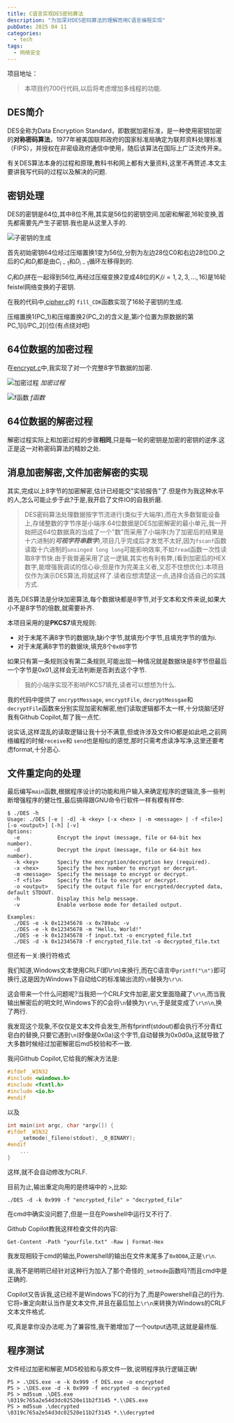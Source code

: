 ```yaml
---
title: C语言实现DES密码算法
description: "为加深对DES密码算法的理解而用C语言编程实现"
pubDate: 2025 04 11 
categories: 
  - tech
tags:
  - 网络安全
---
```



项目地址：
<ProjectCard 
  title="DES密码算法" 
  desc="DES密码算法的C语言实现"
  url="https://github.com/PrekrasnoyeDalekov/DES" 
  badge="C"
  />

> 本项目约700行代码,以后将考虑增加多线程的功能.

## DES简介

DES全称为Data Encryption  Standard，即数据加密标准，是一种使用密钥加密的**对称密码算法**，1977年被美国联邦政府的国家标准局确定为联邦资料处理标准（FIPS），并授权在非密级政府通信中使用，随后该算法在国际上广泛流传开来。

有关DES算法本身的过程和原理,教科书和网上都有大量资料,这里不再赘述.本文主要讲我写代码的过程以及解决的问题.

## 密钥处理

DES的密钥是64位,其中8位不用,其实是56位的密钥空间.加密和解密,16轮变换,首先都需要先产生子密钥.我也是从这里入手的.

![子密钥的生成](attachments/C语言实现DES密码算法-子密钥的生成.png)

首先初始密钥64位经过压缩置换1变为56位,分割为左边28位C0和右边28位D0.之后的$C_{i}$和$D_{i}$都是由$C_{i-1}$和$D_{i-1}$循环左移得到的.

$C_{i}$和$D_{i}$拼在一起得到56位,再经过压缩变换2变成48位的$K_{i}(i=1,2,3,\dots,16)$是16轮feistel网络变换的子密钥.

在我的代码中,[cipher.c](https://github.com/PrekrasnoyeDalekov/DES/blob/main/cipherkey.c)的 `fill_CDK`函数实现了16轮子密钥的生成.

压缩置换1(PC_1)和压缩置换2(PC_2)的含义是,第i个位置为原数据的第PC_1[i]/PC_2[i]位(有点绕对吧)

## 64位数据的加密过程

在[encrypt.c](https://github.com/PrekrasnoyeDalekov/DES/blob/main/encrypt.c)中,我实现了对一个完整8字节数据的加密.

![加密过程](attachments/C语言实现DES密码算法-加密过程.png)
*加密过程*

![f函数](attachments/C语言实现DES密码算法-f函数.png)
*f函数*




## 64位数据的解密过程

解密过程实际上和加密过程的步骤**相同**,只是每一轮的密钥是加密的密钥的逆序.这正是这一对称密码算法的精妙之处.

## 消息加密解密,文件加密解密的实现

其实,完成以上8字节的加密解密,估计已经能交"实验报告"了.但是作为我这种水平的人,怎么可能止步于此?于是,我开启了文件IO的自我折磨.


> DES密码算法处理数据按字节流进行(类似于大端序),而在大多数智能设备上,存储整数的字节序是小端序.64位数据是DES加密解密的最小单元,我一开始把这64位数据真的当成了一个"数"而采用了小端序(为了加密后的结果是十六进制的***可视字符串数字***),项目几乎完成后才发觉不太好,因为`fscanf`函数读取十六进制的`unsinged long long`可能影响效率,不如`fread`函数一次性读取8字节快.由于我普遍采用了这一逻辑,其实也有利有弊,(看到加密后的HEX数字,能增强我调试的信心😆;但是作为完美主义者,又忍不住想优化).本项目仅作为演示DES算法,将就这样了.读者应想清楚这一点,选择合适自己的实践方式.

首先,DES算法是分块加密算法,每个数据块都是8字节,对于文本和文件来说,如果大小不是8字节的倍数,就需要补齐.

本项目采用的是**PKCS7**填充规则:
- 对于末尾不满8字节的数据块,缺i个字节,就填充i个字节,且填充字节的值为i.
- 对于末尾满8字节的数据块,填充8个`0x08`字节

如果只有第一条规则没有第二条规则,可能出现一种情况就是数据块是8字节但最后一个字节是0x01,这样会无法判断是否剥去这个字节.

> 我的小端序实现不影响PKCS7填充,读者可以想想为什么.

我的代码中提供了
`encryptMessage`, `encryptFile`, `decryptMessgae`和 `decryptFile`函数来分别实现加密和解密,他们读取逻辑都不太一样,十分烧脑!还好我有Github Copilot,帮了我一点忙.

说实话,这样混乱的读取逻辑让我十分不满意,但或许涉及文件IO都是如此吧,之前网络编程的时候`receive`和 `send`也是相似的感觉,那时只需考虑读净写净,这里还要考虑format,十分恶心.

## 文件重定向的处理

最后编写`main`函数,根据程序设计的功能和用户输入来确定程序的逻辑流,多一些判断增强程序的健壮性,最后搞得跟GNU命令行软件一样有模有样😎:

```shell
$ ./DES -h
Usage: ./DES [-e | -d] -k <key> [-x <hex> | -m <message> | -f <file>] [-o <output>] [-h] [-v]
Options:
  -e            Encrypt the input (message, file or 64-bit hex number).
  -d            Decrypt the input (message, file or 64-bit hex number).
  -k <key>      Specify the encryption/decryption key (required).      
  -x <hex>      Specify the hex number to encrypt or decrypt.
  -m <message>  Specify the message to encrypt or decrypt.
  -f <file>     Specify the file to encrypt or decrypt.
  -o <output>   Specify the output file for encrypted/decrypted data, default STDOUT.
  -h            Display this help message.
  -v            Enable verbose mode for detailed output.

Examples:
  ./DES -e -k 0x12345678 -x 0x789abc -v
  ./DES -e -k 0x12345678 -m "Hello, World!"
  ./DES -e -k 0x12345678 -f input.txt -o encrypted_file.txt
  ./DES -d -k 0x12345678 -f encrypted_file.txt -o decrypted_file.txt   
```

但还有一关:换行符格式

我们知道,Windows文本使用CRLF(即\r\n)来换行,而在C语言中`printf("\n")`即可换行,这是因为Windows下自动给C的标准输出流的`\n`替换为`\r\n`.

这会带来一个什么问题呢?当我把一个CRLF文件加密,密文里面隐藏了`\r\n`,而当我输出解密后的明文时,Windows下的C会将`\n`替换为`\r\n`,于是就变成了`\r\n\n`,换了两行.

我发现这个现象,不仅仅是文本文件会发生,所有fprintf(stdout)都会执行不分青红皂白的替换,只要它遇到`\n`(好像是0x0a)这个字节,自动替换为0x0d0a,这就导致了大多数时候经过加密解密后md5校验和不一致.

我问Github Copilot,它给我的解决方法是:

```c
#ifdef _WIN32
#include <windows.h>
#include <fcntl.h>
#include <io.h>
#endif
```

以及

```c
int main(int argc, char *argv[]) {
#ifdef _WIN32
	_setmode(_fileno(stdout), _O_BINARY);
#endif
	...
}
```

这样,就不会自动修改为CRLF.

目前为止,输出重定向用的是终端中的 `>`,比如:
```shell
./DES -d -k 0x999 -f "encrypted_file" > "decrypted_file"
```
在cmd中确实没问题了,但是一旦在Powshell中运行又不行了.

Github Copilot教我这样检查文件的内容:
```shell
Get-Content -Path "yourfile.txt" -Raw | Format-Hex
```
我发现相较于cmd的输出,Powershell的输出在文件末尾多了`0x0D0A`,正是`\r\n`.

诶,我不是明明已经针对这种行为加入了那个奇怪的`_setmode`函数吗?而且cmd中是正确的.

Copilot又告诉我,这已经不是Windows下C的行为了,而是Powershell自己的行为.它将`>`重定向默认当作是文本文件,并且在最后加上`\r\n`来转换为Windows的CRLF文本文件格式.

哎,真是拿你没办法呢.为了兼容性,我干脆增加了一个output选项,这就是最终版.

## 程序测试

文件经过加密和解密,MD5校验和与原文件一致,说明程序执行逻辑正确!

```shell
PS > .\DES.exe -e -k 0x999 -f DES.exe -o encrypted
PS > .\DES.exe -d -k 0x999 -f encrypted -o decrypted
PS > md5sum .\DES.exe
\0319c765a2e54d3dc02520e11b2f3145 *.\\DES.exe
PS > md5sum .\decrypted
\0319c765a2e54d3dc02520e11b2f3145 *.\\decrypted
```